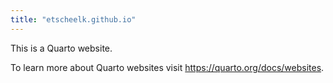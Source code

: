 ```yaml
---
title: "etscheelk.github.io"
---
```


This is a Quarto website.

To learn more about Quarto websites visit <https://quarto.org/docs/websites>.
